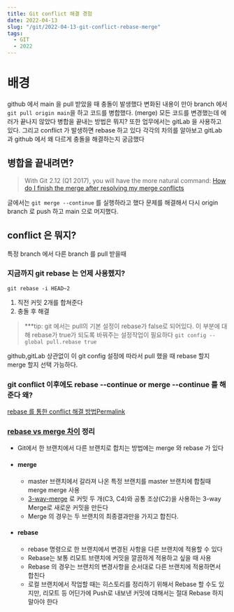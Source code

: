 ```yaml
---
title: Git conflict 해결 경험
date: 2022-04-13
slug: "/git/2022-04-13-git-conflict-rebase-merge"
tags:
  - GIT
  - 2022
---
```


# 배경

github 에서 main 을 pull 받았을 때 충돌이 발생했다
변화된 내용이 만아 branch 에서 `git pull origin main`을 하고
코드를 병합했다. (merge)
모든 코드를 변경했는데 에러가 끝나지 않았다
병합을 끝내는 방법은 뭐지?
또한
업무에서는 gitLab 을 사용하고 있다.
그리고 conflict  가 발생하면 rebase 하고 있다
각각의 차의를 알아보고
gitLab 과 github 에서 왜 다르게 충돌을 해결하는지 궁금했다


## 병합을 끝내려면?
> With Git 2.12 (Q1 2017), you will have the more natural command:
[How do I finish the merge after resolving my merge conflicts](https://stackoverflow.com/questions/2474097/how-do-i-finish-the-merge-after-resolving-my-merge-conflicts)

 글에서는 `git merge --continue` 를 실행하라고 했다 문제를 해결해서
다시 origin branch 로 push 하고 main 으로 머지했다.


## conflict 은 뭐지?
특정 branch 에서 다른 branch 를 pull 받을때 

###  지금까지 git rebase  는 언제 사용헸지?
`git rebase -i HEAD~2`
1. 직전 커밋 2개를 합쳐준다
2. 충돌 후 해결

> ***tip:
git 에서는 pull의 기본 설정이 rebase가 false로 되어있다.
이 부분에 대해 rebase가 true가 되도록 바꿔주는 설정작업이 필요하다
`git config --global pull.rebase true`

github,gitLab 상관없이
이 git config 설정에 따라서 pull 했을 때 rebase 할지 merge 할지 선택 가능하다.

### git conflict 이후에도 rebase --continue or merge --continue 를 해준다 왜?
[rebase 를 통한 conflict 해결 방법Permalink](https://baeji77.github.io/dev/git/etc/git-rebase-and-confilct-resolve/)

###  [rebase vs merge 차이](https://git-scm.com/book/ko/v2/Git-%EB%B8%8C%EB%9E%9C%EC%B9%98-Rebase-%ED%95%98%EA%B8%B0) 정리
* Git에서 한 브랜치에서 다른 브랜치로 합치는 방법에는 merge 와 rebase 가 있다
* #### merge
    * master 브랜치에서 갈라져 나온 특정 브랜치를 master 브랜치에 합칠때 merge  merge 사용
    *  [3-way-merge](https://en.wikipedia.org/wiki/Merge_(version_control)) 로 커밋 두 개(C3, C4)와 공통 조상(C2)을 사용하는 3-way Merge로 새로운 커밋을 만든다
    * Merge 의 경우는 두 브랜치의 최종결과만을 가지고 합친다.
* #### rebase
    * rebase 명령으로 한 브랜치에서 변경된 사항을 다른 브랜치에 적용할 수 있다
    * Rebase는 보통 리모트 브랜치에 커밋을 깔끔하게 적용하고 싶을 때 사용
    * Rebase 의 경우는 브랜치의 변경사항을 순서대로 다른 브랜치에 적용하면서 합친다
    * 로컬 브랜치에서 작업할 때는 히스토리를 정리하기 위해서 Rebase 할 수도 있지만, 리모트 등 어딘가에 Push로 내보낸 커밋에 대해서는 절대 Rebase 하지 말아야 한다